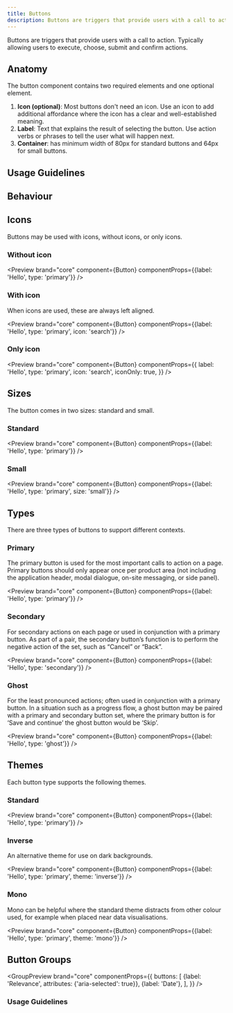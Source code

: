 ```yaml
---
title: Buttons
description: Buttons are triggers that provide users with a call to action. Typically allowing users to execute, choose, submit and confirm actions.
---
```



Buttons are triggers that provide users with a call to action. Typically allowing users to execute, choose, submit and confirm actions.

## Anatomy

The button component contains two required elements and one optional element.

<ButtonAnatomy />

1. <strong>Icon (optional)</strong>: Most buttons don't need an icon. Use an
   icon to add additional affordance where the icon has a clear and
   well-established meaning.
1. <strong>Label</strong>: Text that explains the result of selecting the
   button. Use action verbs or phrases to tell the user what will happen next.
1. <strong>Container</strong>: has minimum width of 80px for standard buttons
   and 64px for small buttons.

## Usage Guidelines

<ButtonGuidelines />

## Behaviour

<ButtonBehaviour />

## Icons

Buttons may be used with icons, without icons, or only icons.

### Without icon

<Preview
	brand="core"
	component={Button}
	componentProps={{label: 'Hello', type: 'primary'}}
/>

### With icon

When icons are used, these are always left aligned.

<Preview
	brand="core"
	component={Button}
	componentProps={{label: 'Hello', type: 'primary', icon: 'search'}}
/>

### Only icon

<Preview
	brand="core"
	component={Button}
	componentProps={{
		label: 'Hello',
		type: 'primary',
		icon: 'search',
		iconOnly: true,
	}}
/>

## Sizes

The button comes in two sizes: standard and small.

### Standard

<Preview
	brand="core"
	component={Button}
	componentProps={{label: 'Hello', type: 'primary'}}
/>

### Small

<Preview
	brand="core"
	component={Button}
	componentProps={{label: 'Hello', type: 'primary', size: 'small'}}
/>

## Types

There are three types of buttons to support different contexts.

### Primary

The primary button is used for the most important calls to action on a page. Primary buttons should only appear once per product area (not including the application header, modal dialogue, on-site messaging, or side panel).

<Preview
	brand="core"
	component={Button}
	componentProps={{label: 'Hello', type: 'primary'}}
/>

### Secondary

For secondary actions on each page or used in conjunction with a primary button. As part of a pair, the secondary button’s function is to perform the negative action of the set, such as “Cancel” or “Back”.

<Preview
	brand="core"
	component={Button}
	componentProps={{label: 'Hello', type: 'secondary'}}
/>

### Ghost

For the least pronounced actions; often used in conjunction with a primary button. In a situation such as a progress flow, a ghost button may be paired with a primary and secondary button set, where the primary button is for ‘Save and continue’ the ghost button would be ‘Skip’.

<Preview
	brand="core"
	component={Button}
	componentProps={{label: 'Hello', type: 'ghost'}}
/>

## Themes

Each button type supports the following themes.

### Standard

<Preview
	brand="core"
	component={Button}
	componentProps={{label: 'Hello', type: 'primary'}}
/>

### Inverse

An alternative theme for use on dark backgrounds.

<Preview
	brand="core"
	component={Button}
	componentProps={{label: 'Hello', type: 'primary', theme: 'inverse'}}
/>

### Mono

Mono can be helpful where the standard theme distracts from other colour used, for example when placed near data visualisations.

<Preview
	brand="core"
	component={Button}
	componentProps={{label: 'Hello', type: 'primary', theme: 'mono'}}
/>

## Button Groups

<ButtonGroupIntro />

<GroupPreview
	brand="core"
	componentProps={{
		buttons: [
			{label: 'Relevance', attributes: {'aria-selected': true}},
			{label: 'Date'},
		],
	}}
/>

### Usage Guidelines

<ButtonGroupGuidelines />

